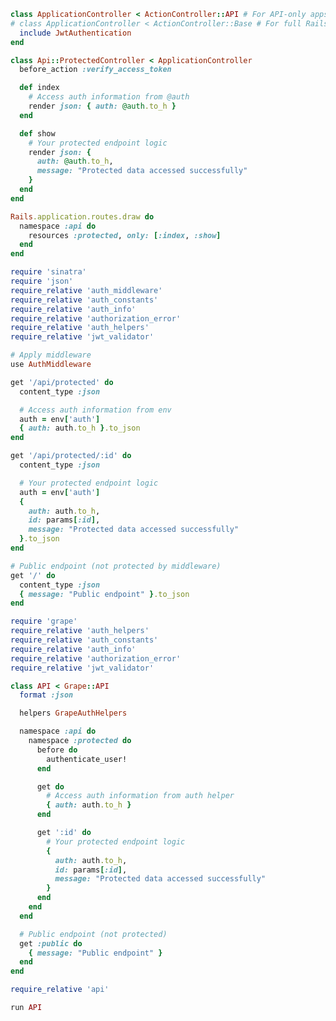 
<Tabs groupId="api-framework">
  <TabItem value="rails" label="Rails">

```ruby title="app/controllers/application_controller.rb"
class ApplicationController < ActionController::API # For API-only apps
# class ApplicationController < ActionController::Base # For full Rails apps
  include JwtAuthentication
end
```

```ruby title="app/controllers/api/protected_controller.rb"
class Api::ProtectedController < ApplicationController
  before_action :verify_access_token

  def index
    # Access auth information from @auth
    render json: { auth: @auth.to_h }
  end

  def show
    # Your protected endpoint logic
    render json: {
      auth: @auth.to_h,
      message: "Protected data accessed successfully"
    }
  end
end
```

```ruby title="config/routes.rb"
Rails.application.routes.draw do
  namespace :api do
    resources :protected, only: [:index, :show]
  end
end
```

  </TabItem>
  <TabItem value="sinatra" label="Sinatra">

```ruby title="app.rb"
require 'sinatra'
require 'json'
require_relative 'auth_middleware'
require_relative 'auth_constants'
require_relative 'auth_info'
require_relative 'authorization_error'
require_relative 'auth_helpers'
require_relative 'jwt_validator'

# Apply middleware
use AuthMiddleware

get '/api/protected' do
  content_type :json

  # Access auth information from env
  auth = env['auth']
  { auth: auth.to_h }.to_json
end

get '/api/protected/:id' do
  content_type :json

  # Your protected endpoint logic
  auth = env['auth']
  {
    auth: auth.to_h,
    id: params[:id],
    message: "Protected data accessed successfully"
  }.to_json
end

# Public endpoint (not protected by middleware)
get '/' do
  content_type :json
  { message: "Public endpoint" }.to_json
end
```

  </TabItem>
  <TabItem value="grape" label="Grape">

```ruby title="api.rb"
require 'grape'
require_relative 'auth_helpers'
require_relative 'auth_constants'
require_relative 'auth_info'
require_relative 'authorization_error'
require_relative 'jwt_validator'

class API < Grape::API
  format :json

  helpers GrapeAuthHelpers

  namespace :api do
    namespace :protected do
      before do
        authenticate_user!
      end

      get do
        # Access auth information from auth helper
        { auth: auth.to_h }
      end

      get ':id' do
        # Your protected endpoint logic
        {
          auth: auth.to_h,
          id: params[:id],
          message: "Protected data accessed successfully"
        }
      end
    end
  end

  # Public endpoint (not protected)
  get :public do
    { message: "Public endpoint" }
  end
end
```

```ruby title="config.ru"
require_relative 'api'

run API
```

  </TabItem>
</Tabs>
